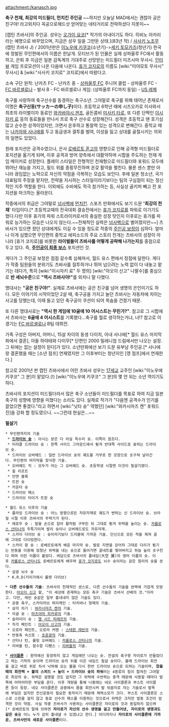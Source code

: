 attachment:/kanasch.jpg

'''축구 천재, 최강의 미드필더, 먼치킨 주인공'''
~~하지만 오늘날 MAD에서는 괜찮아 공은친구야! 라고외치다 꼭공으로헤드샷 얻어맞는 네타거리로 전락하셨다 지못미~~

[캡틴 츠바사]의 주인공. 성우는 [[오가이 요코]][* 작가의 아내이기도 하다. 히비노 아카리라는 예명으로 바꾸었으며, 지금은 성우 일을 그만둔 상태.](83년 작) / [[사사키 노조무]](캡틴 츠바사 J) / 2001년판은 [[이노우에 키쿠코]](소년기)->[[세키 토모카즈]](청년기)
한국에 정발된 무인편에서의 이름은 한날개.
모티브가 된 인물은 실제 상파울루 FC에서 활동하고, 은퇴 후 지금은 일본 감독계의 기대주로 선망받는 미드필더 미즈시마 무사시. [http://www.konami.jp/tsubasa/movie/ 인터뷰] 게임 프로모션이 나온 다음에 나온다.
[[휴가 코지로]]의 이름도 [wiki:"미야모토 무사시" 무사시] & [wiki:"사사키 코지로" 코지로]에서 따왔다고.

소속 구단
원작: 난카츠 FC - 난카츠 중 - [[상파울루 FC]] 주니어 클럽 - 상파울루 FC - [[FC 바르셀로나]] - 발사 B - FC 바르셀로나 
게임: (상파울루 FC까지 동일) - [[US 레체]]

축구를 사랑하여 축구선수를 동경하는 축구소년. 그야말로 축구를 위해 태어난 존재로서 이명은 '''축구신동(サッカーの申し子)'''이다. 초등학교 6학년 때에 시즈오카로 이사와서 최초의 라이벌이자 동료인 [[와카바야시 겐조]], 골든콤비 [[미사키 타로]], 또 다른 단짝인 [[이시자키 료]] 등의 동료들을 만나서 프로 축구 선수로 성장해간다. 성격은 초등학교 땐 호기심 많고 순수한 성격이었지만, 크면서 온후하고 통찰력 있는 성격으로 변해간다. 중학교 때는 [[나카자와 사나에]]를 두고 동급생과 결투를 벌여, 이성을 잃고 상대를 골절시키는 의외의 일면도 있었다.

원래 포지션은 공격수였으나, 은사 [[로베르토 혼고]]의 영향으로 인해 공격형 미드필더로 포지션을 옮기게 되며, 이후 공격과 방어 양측에서 대활약하며 시합을 주도하는 천재 게임 메이커로 성장한다. 플레이 스타일은 전형적인 천재형으로 미드필더와 포워드 모두에 뛰어난 재능을 가지고, 필드 위를 종횡무진하며 온갖 활약을 펼친다. 물론 센스 뿐만 아니라 끊임없는 노력으로 자신의 약점을 극복하는 모습도 보인다. 후에 일본 청소년, 국가 대표팀의 주장을 맡지만, 전략을 지시하는 스타일이라기보다는 팀의 구심점이 되는 정신적인 지주 역할을 한다. 이외에도 수비에도 적극 참가하는 등, 사실상 골키퍼 빼고 전 포지션을 마크하는 올라운더.

작중에서의 취급은 그야말로 [[넘사벽]]에 [[먼치킨]]. 스포츠 만화에서도 보기 드문 ''''최강의 천재'''' 타입이다.[* 초등학교때의 전국대회 결승전에서는 [[휴가 코지로]]를 파워로 이기기도 했다.다만 이후 휴가의 파워 스트라이커로서의 충실한 성장 탓인지 이후로는 휴가를 파워로 능가하는 모습은 나오지 않는다.~~전체적인 실력은 [[넘사벽]]으로 벌어졌지만~~] 츠바사가 있으면 졌던 상대에게도 이길 수 있을 정도로 작중의 [[주인공 보정]]이 심하다. 얼마나 이게 심했으면 무인편의 중학교 에피소드의 주요 스토리 전개는 츠바사의 성장이 아니라 [휴가 코지로]를 비롯한 '''라이벌들이 츠바사를 어떻게 공략해 나가는지'''를 중점으로 두고 있다. 즉, '''[[주인공이 최종 보스]]''' 포지션인 것.

게다가 그 주인공 보정은 점점 갈수록 심해져서, 월드 유스 편에서 정점에 달한다. 게다가 작중 팀원들의 분위기도 츠바사를 질투하거나 뛰어 넘으려는 노력 없이 다 내놓고 맡기는 데다가, 특히 [wiki:"이시자키 료" 두 명의] [wiki:"아오이 신고" 나팔수]를 중심으로 '''반 세뇌수준'''으로 '''"역시 츠바사야!"'''를 외치니 말 다했다.

명대사는 '''"공은 친구야!"'''. 실제로 츠바사에는 공은 친구를 넘어 생명의 은인이기도 하다. 모든 이야기의 시작이었던 2살 때, 축구공을 가지고 놀던 츠바사는 자동차에 치이는 사고를 당했는데, 이때 들고 있던 축구공이 쿠션이 되어 목숨을 건졌기 때문.

또 다른 명대사로는 '''"역시 한 게임에 10골에 10 어시스트는 무린가?"'''. 참고로 그 시합에서 츠바사는 '''6골에 4 어시스트'''를 기록했다...축구를 뭘로 생각하는거냐, 너!? 참고로 이 경기는 [[FC 바르셀로나]] B팀 데뷔전.

가족 구성은 아버지, 어머니, 15살 차이의 동생 다이치, 아내 사나에[* 월드 유스 마지막화에서 결혼], 아들 하야테와 다이무[* 단편인 2000 밀레니엄 드림에서만 나오는 설정. 그 뒤에는 없는 설정이 된다]가 있다. 소년만화에선 보기 드문 유부남 주인공.[* 사나에랑 결혼했을 때는 [소년 점프] 연재였지만 그 이후부터는 청년지인 [영 점프]에서 연재한다.]

참고로 2001년 판 캡틴 츠바사에서 어린 츠바사 성우는 [[17세교]] 교주인 [wiki:"이노우에 키쿠코" 그 분]이 맡았다.(!) [wiki:"이노우에 키쿠코" 그 분]의 몇 안 되는 소년 역이기도 하다.

츠바사의 포지션이 미드필더라서 많은 축구 소년들이 미드필더를 목표로 하여 지금 일본 축구의 성향에 영향을 미쳤다는 소리도 있다. 실제로 작가가 "다음엔 공격수가 인기를 끌었으면 좋겠다."라고 하면서 [wiki:"닛타 슌" 약했던] [wiki:"와카시마즈 켄" 포워드진]을 강화 할 정도였으니. ~~그런데 현실은...~~


'''필살기'''

 * 무인편까지의 기술
  * '''[[드라이브 슛]]''' : 아시는 분은 다 아실 독수리 슛. 이쪽이 원조다.
  * 미라클 드라이브 슛 : 한쪽 사이드 그라운드에서 튕겨 반대쪽 사이드로 꽂히는 드라이브 슛.
  * 드라이브 오버헤드 : 일반 드라이브 슛의 궤도를 거꾸로 한 모양으로 솟구쳐 날아간다. 무인편의 마지막을 장식한 기술.
  * 오버헤드 킥 : 모두가 아는 그 오버헤드 슛. 초등학생 시절엔 이것이 필살기였다.
  * 힐 리프트
  * 안면 블록
  * 트윈 슛
  * 카운터 슛
  * 드라이브 패스
  * 드라이브 타이거 트윈 슛

 * 월드 유스 이후의 기술
  * 플라잉 드라이브 슛 : 어느 방향으로든 자유자재로 궤도가 변하는 신 드라이브 슛. 브라질 시절 이후 츠바사의 주력기가 된다.
  * 애로우 슛 : 발을 손으로 잡아 활처럼 구부린 뒤 그대로 튕겨 위력을 높이는 슛. [[카를로스 산타나]]의 주특기이며 발리 슛이나 오버헤드로도 자유자재.
  * 스카이 다이브 슛 : 슛이라기보다 드리블에 가까운 기술. 단신으로 모든 적을 제쳐 골에 그대로 다이빙한다.
  * 스카이 윙 슛 : 로베르토에게 배운 마지막 슛. 발로 지면을 걷어차 그대로 다리가 튕기는 반동을 이용해 엄청난 위력을 내는 슛으로 들어가면 골네트를 찢어버리고 하늘 높이 솟구친다 하여 이런 이름이 붙었다. 여담으로 츠바사의 풀네임(大空 翼)의 영어 이름의 슛. 이후 [[카를로스 산타나]]도 로베르토에게 배우며 [[휴가 코지로]]도 뇌수 슛이라는 같은 원리의 슛을 쓴다.
  * 섬광 뇌수 슛
  * K.R.D(키리가에시 룰렛 다이브)

 * '''다른 선수들의 기술''': 츠바사의 천재적인 센스로, 다른 선수들의 기술을 완벽에 가깝게 모방한다. [[아오이 신고]] 왈, "이 세상에 존재하는 모든 축구 기술은 츠바사 선배의 것."이라고. 다만, 레빈 슛같은 일부 흉내내지 않은 기술도 있다.
  * 공중 축구, 스카이러브 허리케인 : 타치바나 형제의 기술.
  * 삼각 차기 : [[와카시마즈 켄]]의 기술.
  * 이글 슛 : [[마츠야마 히카루]]의 기술.
  * 슬라이더 슛 : [[엘 시드 피에르]]의 기술.
  * 직각 페인트 : [[아오이 신고]]의 기술.
  * 오로라 페인트, 오로라 커텐 : [[스테판 레빈]]의 기술.
  * 반동축 속신포 : [[초준광]]의 기술.
  * 산타나 턴, 롤링 오버헤드 : [[카를로스 산타나]]의 기술.
  * 리바울 턴, 잠수함 디펜스 : [[리바울]]의 기술.

 * '''[[사이클론]]''' : 원작에선 등장하지 않고 게임에만 나오는 슛. 전설의 축구왕 자이로가 만들었다고 하는 기적의 슛이며 드라이브 슛의 뒤를 이은 네임드 필살 슛이다. 볼에 드라이브 회전을 걸고 바로 위로 차서 낙하해 오는 볼을 다시 한번 드라이브 슛으로 되차는 기술이며, '''찼을 때의 회전력 + 볼의 스피드 + 높이 + 드라이브 슛의 파워'''라는 4종류의 힘이 합쳐진 그야말로 최강의 슛. 위력은 설명할 것도 없지만 그 위력에 수반하는 충격 때문에 사용할 때마다 발목에 어마어마한 부담을 준다. 이후 개량을 통해 나중에는 네오 사이클론과 부스트 사이클론 등이 등장. 네오 사이클론은 공중에서 몸을 회전시켜 발 뒤꿈치로 차는 기술로서 발목에 부담은 없지만 전신운동이 필요한 동작이기 때문에 체력소모가 크다. 부스트 사이클론은 스스로 스핀을 걸지 않고 동료 선수의 패스를 이용하는 것으로서 위력은 크지만 발동 조건이 엄격한 것이 약점. 사실 작중 츠바사가 사용하는 사이클론은 자이로의 것과 동일하지 않으며[* 로베르토의 말에 의하면 '''자이로가 자신의 선수 생명을 걸고 만들어낸, 자이로의 생명과도 같은 슛'''을 어느 누가 감히 흉내낼 수 있겠냐고 한다.] 어디까지나 '''자이로의 사이클론에 가까운, 츠바사만의 새로운 사이클론'''이다. 
